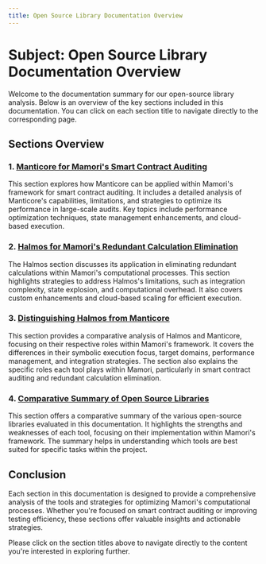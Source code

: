 ```yaml
---
title: Open Source Library Documentation Overview
---
```


# **Subject:** Open Source Library Documentation Overview

Welcome to the documentation summary for our open-source library analysis. Below is an overview of the key sections included in this documentation. You can click on each section title to navigate directly to the corresponding page.

## **Sections Overview**

### 1. [Manticore for Mamori's Smart Contract Auditing](open/1.mdx)
   This section explores how Manticore can be applied within Mamori's framework for smart contract auditing. It includes a detailed analysis of Manticore's capabilities, limitations, and strategies to optimize its performance in large-scale audits. Key topics include performance optimization techniques, state management enhancements, and cloud-based execution.

### 2. [Halmos for Mamori's Redundant Calculation Elimination](open/2.mdx)
   The Halmos section discusses its application in eliminating redundant calculations within Mamori's computational processes. This section highlights strategies to address Halmos's limitations, such as integration complexity, state explosion, and computational overhead. It also covers custom enhancements and cloud-based scaling for efficient execution.

### 3. [Distinguishing Halmos from Manticore](open/3.mdx)
   This section provides a comparative analysis of Halmos and Manticore, focusing on their respective roles within Mamori's framework. It covers the differences in their symbolic execution focus, target domains, performance management, and integration strategies. The section also explains the specific roles each tool plays within Mamori, particularly in smart contract auditing and redundant calculation elimination.

### 4. [Comparative Summary of Open Source Libraries](open/4.mdx)
   This section offers a comparative summary of the various open-source libraries evaluated in this documentation. It highlights the strengths and weaknesses of each tool, focusing on their implementation within Mamori's framework. The summary helps in understanding which tools are best suited for specific tasks within the project.

## **Conclusion**
Each section in this documentation is designed to provide a comprehensive analysis of the tools and strategies for optimizing Mamori's computational processes. Whether you're focused on smart contract auditing or improving testing efficiency, these sections offer valuable insights and actionable strategies.

Please click on the section titles above to navigate directly to the content you're interested in exploring further.
